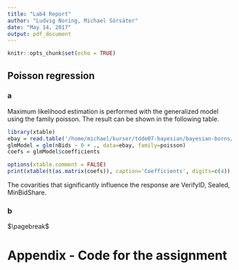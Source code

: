 ```yaml
---
title: "Lab4 Report"
author: "Ludvig Noring, Michael Sörsäter"
date: "May 14, 2017"
output: pdf_document
---
```


```r
knitr::opts_chunk$set(echo = TRUE)
```

## Poisson regression 
### a
Maximum likelihood estimation is performed with the generalized model using the family poisson.
The result can be shown in the following table.

``` r
library(xtable)
ebay = read.table('/home/michael/kurser/tdde07-bayesian/bayesian-borns/lab4/eBayNumberOfBidderData.dat', header = TRUE)
glmModel = glm(nBids ~ 0 + ., data=ebay, family=poisson)
coefs = glmModel$coefficients

options(xtable.comment = FALSE)
print(xtable(t(as.matrix(coefs)), caption='Coefficients', digits=c(4)), type='latex')
```

The covarities that significantly influence the response are VerifyID, Sealed, MinBidShare.


### b



$\pagebreak$

# Appendix - Code for the assignment

```r

```